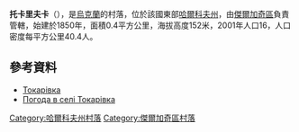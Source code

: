 {{coord|50|16|54|N|36|14|6|E|scale:100000_region:UA|display=title}}

'''托卡里夫卡'''（{{lang-uk|Токарівка}}），是[[烏克蘭|烏克蘭]]的村落，位於該國東部[[哈爾科夫州|哈爾科夫州]]，由[[傑爾加奇區_(烏克蘭)|傑爾加奇區]]負責管轄，始建於1850年，面積0.4平方公里，海拔高度152米，2001年人口16，人口密度每平方公里40.4人。

==參考資料==
* [http://w1.c1.rada.gov.ua/pls/z7502/A005?rdat1=09.01.2009&rf7571=32983 Токарівка]{{dead link|date=2018年3月 |bot=InternetArchiveBot |fix-attempted=yes }}
* [http://weather.in.ua/ua/har'kovskaja/26245 Погода в селі Токарівка]{{Wayback|url=http://weather.in.ua/ua/har%27kovskaja/26245 |date=20160323040426 }}

{{DEFAULTSORT:Токарівка}}
[[Category:哈爾科夫州村落|Category:哈爾科夫州村落]]
[[Category:傑爾加奇區村落|Category:傑爾加奇區村落]]


{{Kharkiv-geo-stub}}